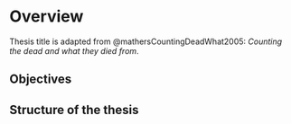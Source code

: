 # Overview {#sec-Chapter1}

Thesis title is adapted from @mathersCountingDeadWhat2005: _Counting the dead and what they died from_.

## Objectives

## Structure of the thesis
